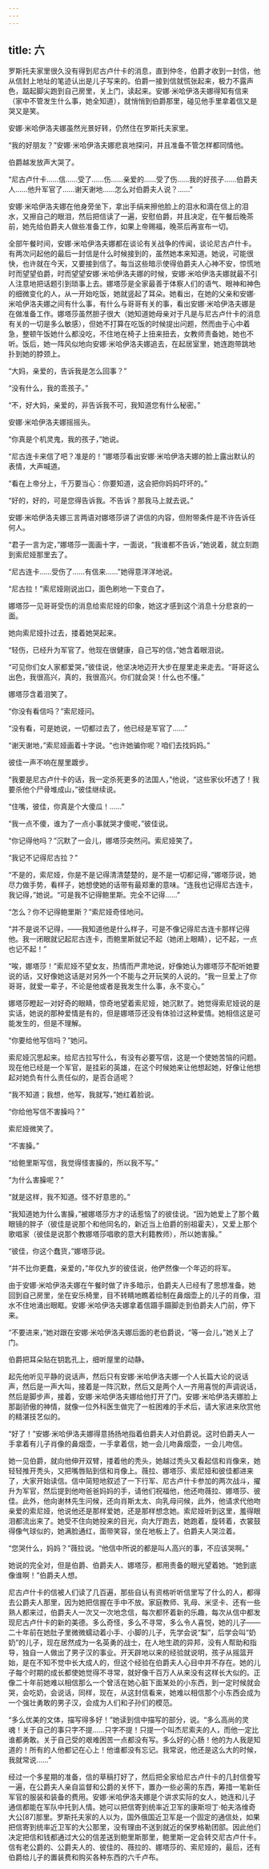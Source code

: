```yaml
---
---
---
```

title: 六
---




罗斯托夫家里很久没有得到尼古卢什卡的消息，直到仲冬，伯爵才收到一封信，他从信封上地址的笔迹认出是儿子写来的。伯爵一接到信就慌张起来，极力不露声色，踮起脚尖跑到自己房里，关上门，读起来。安娜·米哈伊洛夫娜得知有信来（家中不管发生什么事，她全知道），就悄悄到伯爵那里，碰见他手里拿着信又是哭又是笑。

安娜·米哈伊洛夫娜虽然光景好转，仍然住在罗斯托夫家里。

“我的好朋友？”安娜·米哈伊洛夫娜悲哀地探问，并且准备不管怎样都同情他。

伯爵越发放声大哭了。

“尼古卢什卡……信……受了……伤……亲爱的……受了伤……我的好孩子……伯爵夫人……他升军官了……谢天谢地……怎么对伯爵夫人说？……”

安娜·米哈伊洛夫娜在他身旁坐下，拿出手绢来擦他脸上的泪水和滴在信上的泪水，又擦自己的眼泪，然后把信读了一遍，安慰伯爵，并且决定，在午餐后晚茶前，她先给伯爵夫人做些准备工作，如果上帝赐福，晚茶后再宣布一切。

全部午餐时间，安娜·米哈伊洛夫娜都在谈论有关战争的传闻，谈论尼古卢什卡。有两次问起他的最后一封信是什么时候接到的，虽然她本来知道。她说，可能很快，也许就在今天，又要接到信了。每当这些暗示使得伯爵夫人心神不安，惊慌地时而望望伯爵，时而望望安娜·米哈伊洛夫娜的时候，安娜·米哈伊洛夫娜就最不引人注意地把话题引到琐事上去。娜塔莎是全家最善于体察人们的语气、眼神和神色的细微变化的人，从一开始吃饭，她就竖起了耳朵。她看出，在她的父亲和安娜·米哈伊洛夫娜之间有什么事，有什么与哥哥有关的事，看出安娜·米哈伊洛夫娜是在做准备工作。娜塔莎虽然胆子很大（她知道她母亲对于凡是与尼古卢什卡的消息有关的一切是多么敏感），但她不打算在吃饭的时候提出问题，然而由于心中着急，整顿午饭她什么都没吃，不住地在椅子上扭来扭去，女教师责备她，她也不听。饭后，她一阵风似地向安娜·米哈伊洛夫娜追去，在起居室里，她连跑带跳地扑到她的脖颈上。

“大妈，亲爱的，告诉我是怎么回事？”

“没有什么，我的乖孩子。”

“不，好大妈，亲爱的，非告诉我不可，我知道您有什么秘密。”

安娜·米哈伊洛夫娜摇摇头。

“你真是个机灵鬼，我的孩子，”她说。

“尼古连卡来信了吧？准是的！”娜塔莎看出安娜·米哈伊洛夫娜的脸上露出默认的表情，大声喊道。

“看在上帝分上，千万要当心：你要知道，这会把你妈妈吓坏的。”

“好的，好的，可是您得告诉我。不告诉？那我马上就去说。”

安娜·米哈伊洛夫娜三言两语对娜塔莎讲了讲信的内容，但附带条件是不许告诉任何人。

“君子一言为定，”娜塔莎一面画十字，一面说，“我谁都不告诉，”她说着，就立刻跑到索尼娅那里去了。

“尼古连卡……受伤了……有信来……”她得意洋洋地说。

“尼古拉！”索尼娅刚说出口，面色刷地一下变白了。

娜塔莎一见哥哥受伤的消息给索尼娅的印象，她这才感到这个消息十分悲哀的一面。

她向索尼娅扑过去，搂着她哭起来。

“轻伤，已经升为军官了。他现在很健康，自己写的信，”她含着眼泪说。

“可见你们女人家都爱哭，”彼佳说，他坚决地迈开大步在屋里走来走去。“哥哥这么出色，我很高兴，真的，我很高兴。你们就会哭！什么也不懂。”

娜塔莎含着泪笑了。

“你没有看信吗？”索尼娅问。

“没有看，可是她说，一切都过去了，他已经是军官了……”

“谢天谢地，”索尼娅画着十字说。“也许她骗你呢？咱们去找妈妈。”

彼佳一声不响在屋里踱步。

“我要是尼古卢什卡的话，我一定杀死更多的法国人，”他说，“这些家伙坏透了！我要杀他个尸骨堆成山，”彼佳继续说。

“住嘴，彼佳，你真是个大傻瓜！……”

“我一点不傻，谁为了一点小事就哭才傻呢，”彼佳说。

“你记得他吗？”沉默了一会儿，娜塔莎突然问。索尼娅笑了。

“我记不记得尼古拉？”

“不是的，索尼娅，你是不是记得清清楚楚的，是不是一切都记得，”娜塔莎说，她尽力做手势，看样子，她想使她的话带有最郑重的意味。“连我也记得尼古连卡，我记得，”她说。“可是我不记得鲍里斯。完全不记得……”

“怎么？你不记得鲍里斯？”索尼娅奇怪地问。

“并不是说不记得，——我知道他是什么样子，可是不像记得尼古连卡那样记得他。我一闭眼就记起尼古连卡，而鲍里斯就记不起（她闭上眼睛），记不起，一点也记不起！”

“唉，娜塔莎！”索尼娅不望女友，热情而严肃地说，好像她认为娜塔莎不配听她要说的话，又好像她这话是对另外一个不能与之开玩笑的人说的。“我一旦爱上了你哥哥，就爱一辈子，不论是他或者是我发生什么事，永不变心。”

娜塔莎瞪起一对好奇的眼睛，惊奇地望着索尼娅，她沉默了。她觉得索尼娅说的是实话，她说的那种爱情是有的，但是娜塔莎还没有体验过这种爱情。她相信这是可能发生的，但是不理解。

“你要给他写信吗？”她问。

索尼娅沉思起来。给尼古拉写什么，有没有必要写信，这是一个使她苦恼的问题。现在他已经是一个军官，是挂彩的英雄，在这个时候她来让他想起她，好像让他想起对她负有什么责任似的，是否合适呢？

“我不知道；我想，他写，我就写，”她红着脸说。

“你给他写信不害臊吗？”

索尼娅微笑了。

“不害臊。”

“给鲍里斯写信，我觉得怪害臊的，所以我不写。”

“为什么害臊呢？”

“就是这样，我不知道。怪不好意思的。”

“我知道她为什么害臊，”被娜塔莎方才的话惹恼了的彼佳说。“因为她爱上了那个戴眼镜的胖子（彼佳是说那个和他同名的，新近当上伯爵的别祖霍夫），又爱上那个歌唱家（彼佳是说那个教娜塔莎唱歌的意大利籍教师），所以她害臊。”

“彼佳，你这个蠢货，”娜塔莎说。

“并不比你更蠢，亲爱的，”年仅九岁的彼佳说，他俨然像一个年迈的将军。

由于安娜·米哈伊洛夫娜在午餐时做了许多暗示，伯爵夫人已经有了思想准备。她回到自己房里，坐在安乐椅里，目不转睛地瞧着绘制在鼻烟壶上的儿子的肖像，泪水不住地涌出眼眶。安娜·米哈伊洛夫娜拿着信蹑手蹑脚走到伯爵夫人门前，停下来。

“不要进来，”她对跟在安娜·米哈伊洛夫娜后面的老伯爵说，“等一会儿，”她关上了门。

伯爵把耳朵贴在钥匙孔上，细听屋里的动静。

起先他听见平静的说话声，然后只有安娜·米哈伊洛夫娜一个人长篇大论的说话声，然后是一声大叫，接着是一阵沉默，然后又是两个人一齐用喜悦的声调说话，然后是脚步声，接着，安娜·米哈伊洛夫娜给他打开了门。安娜·米哈伊洛夫娜脸上那副骄傲的神情，就像一位外科医生做完了一桩困难的手术后，请大家进来欣赏他的精湛技艺似的。

“好了！”安娜·米哈伊洛夫娜得意扬扬地指着伯爵夫人对伯爵说。这时伯爵夫人一手拿着有儿子肖像的鼻烟壶，一手拿着信，她一会儿吻鼻烟壶，一会儿吻信。

她一见伯爵，就向他伸开双臂，搂着他的秃头，她越过秃头又看起信和肖像来，她轻轻推开秃头，又把嘴唇贴到信和肖像上。薇拉、娜塔莎、索尼娅和彼佳都进来了，大家开始读信。信中简短地叙述了一下行军、尼古卢什卡参加的两次战斗，擢升为军官，然后提到他吻爸爸妈妈的手，请他们祝福他，他还吻薇拉、娜塔莎、彼佳。此外，他向谢林先生问候，还向肖斯太太、向乳母问候，此外，他请求代他吻亲爱的索尼娅，他说他还是那样爱她，还是那样想念她。索尼娅听到这里，羞得眼泪都流出来了。她受不住向她投来的目光，向大厅跑去，她跑着，旋转着，衣裳鼓得像气球似的，她满脸通红，面带笑容，坐在地板上了。伯爵夫人哭泣着。

“您哭什么，妈妈？”薇拉说。“他信中所说的都是叫人高兴的事，不应该哭啊。”

她说的完全对，但是伯爵、伯爵夫人、娜塔莎，都用责备的眼光望着她。“她到底像谁啊！”伯爵夫人想。

尼古卢什卡的信被人们读了几百遍，那些自认有资格听听信里写了什么的人，都得去公爵夫人那里，因为她把信握在手中不放。家庭教师、乳母、米坚卡、还有一些熟人都来过，伯爵夫人一次又一次地念信，每次都怀着新的乐趣，每次从信中都发现尼古卢什卡的新的美德。多么奇怪，多么不寻常，多么令人喜悦，她的儿子——二十年前在她肚子里微微蠕动着小手、小脚的儿子，先学会说“梨”，后学会叫“奶奶”的儿子，现在居然成为一名英勇的战士，在人地生疏的异邦，没有人帮助和指导，独自一人做出了男子汉的事业。开天辟地以来的经验就说明，孩子从摇篮开始，是在不知不觉中长大成人的，但这个经验在伯爵夫人心目中并不存在。她的儿子每个时期的成长都使她觉得不寻常，就好像千百万人从来没有这样长大似的。正像二十年前她难以相信那么一个曾活在她心脏下面某处的小东西，到一定时候就会哭，会吃奶，会说话，同样，现在，从这封信看来，她难以相信那个小东西会成为一个强壮勇敢的男子汉，会成为人们和子孙们的模范。

“多么优美的文体，描写得多好！”她读到信中描写的部分，说。“多么高尚的灵魂！关于自己的事只字不提……只字不提！只提一个叫杰尼索夫的人，而他一定比谁都勇敢。关于自己受的艰难困苦一点都没有写。多么好的心肠！他的为人我是知道的！所有的人他都记在心上！他谁都没有忘记。我常说，他还是这么大的时候，我就常说……”

经过一个多星期的准备，信的草稿打好了，然后把全家给尼古卢什卡的几封信誊写一遍，在公爵夫人亲自监督和公爵的关怀下，置办一些必需的东西，筹措一笔新任军官的服装和装备的费用。安娜·米哈伊洛夫娜是个讲求实际的女人，她连和儿子通信都能在军队中托到人情。她可以把信寄到统率近卫军的康斯坦丁·帕夫洛维奇大公[87]那里。罗斯托夫家的人以为，国外俄国近卫军是一个固定的通信处，如果把信寄到统率近卫军的大公那里，没有理由不送到就近的保罗格勒团部。因此他们决定把信和钱都通过大公的信差送到鲍里斯那里，鲍里斯一定会转交尼古卢什卡。信有老公爵的、公爵夫人的、彼佳的、薇拉的、娜塔莎的、索尼娅的，最后，还有伯爵给儿子的置装费和购买各种东西的六千卢布。